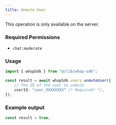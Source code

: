 ```yaml
---
title: Unmute User
---
```

<Note>This operation is only available on the server.</Note>

### Required Permissions
 - `chat:moderate`

### Usage

```typescript
import { whopSdk } from "@/lib/whop-sdk";

const result = await whopSdk.users.unmuteUser({
	// The ID of the user to unmute
	userId: "user_XXXXXXXX" /* Required! */,
});

```

### Example output

```typescript
const result = true;

```
